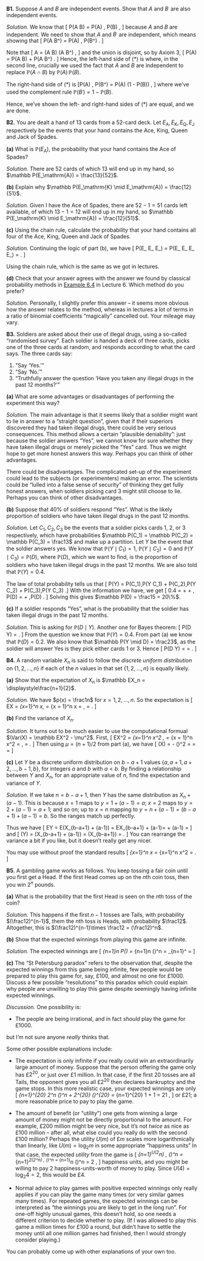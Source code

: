 :::: {.myq}
**B1.** Suppose $A$ and $B$ are independent events. Show that $A$ and $B^\comp$ are also independent events.

::: {.myanswers data-latex=""}
*Solution.* We know that
\[ \mathbb P(A \cap B) = \mathbb P(A) \, \mathbb P(B) , \]
because $A$ and $B$ are independent.
We need to show that $A$ and $B^\comp$ are independent, which means showing that
\[ \mathbb P(A \cap B^\comp) = \mathbb P(A) \, \mathbb P(B^\comp) . \tag{$*$} \]

Note that
\[ A = (A \cap B) \cup (A \cap B^\comp) , \]
and the union is disjoint, so by Axiom 3,
\[ \mathbb P(A) = \mathbb P(A \cap B) + \mathbb P(A \cap B^\comp) . \]
Hence, the left-hand side of $(*)$ is
\begin{align*}
\mathbb P(A \cap B^\comp)
&= \mathbb P(A) - \mathbb P(A \cap B) \\
&= \mathbb P(A) - \mathbb P(A)\,\mathbb P(B) \\
&= \mathbb P(A) \big(1 - \mathbb P(B)\big) ,
\end{align*}
where, in the second line, crucially we used the fact that $A$ and $B$ are independent to replace $\mathbb P(A \cap B)$ by $\mathbb P(A)\,\mathbb P(B)$.

The right-hand side of $(*)$ is
\[\mathbb P(A) \, \mathbb P(B^\comp) = \mathbb P(A) \big(1 - \mathbb P(B)\big) , \]
where we've used the complement rule $\mathbb P(B^\comp) = 1- \mathbb P(B)$.

Hence, we've shown the left- and right-hand sides of $(*)$ are equal, and we are done.
:::
::::

<!--
::::: {.myq}
**B2.** Chloe cycles to work with probability $0.6$ and takes the bus with probability $0.4$. She has noticed that she is late 25% of the time when she takes the bus. Her boss notices that, on average, Chloe is late once per week (that is, one day in every five days).

:::: {.subq}
**(a)** What is the probability that Chloe will be late if she cycles to work?

::: {.myanswers data-latex=""}
*Solution.* 
Let $C$ be the event that Chloe cycles to work and $B$ the event that Chloe takes the bus. Let $L$ be the event that Chloe is late.

* We are told that $\mathbb P(C) = 0.6$ and $\mathbb P(B) = 0.4$. In particular, $B$ and $C$ make up a partition.
* We are told that $\mathbb P(L \mid B) = 0.2$.
* We are told that $\mathbb P(L) = \frac15 = 0.2$.
* We want to find out $\mathbb P(L  \mid C)$.

The law of total probability tells us that
\[  \mathbb P(L) = \mathbb P(C)\,\mathbb P(L \mid C) + \mathbb P(B) \, \mathbb P(L \mid B) . \]
Putting in everything we know, we get
\[ 0.2 = 0.6 \,\mathbb P(L \mid C) + 0.4 \times 0.2 , \]
which rearranges to $\mathbb P(L \mid C) = 0.2$.
:::
::::

:::: {.subq}
**(b)** Chloe is late today, and her boss suspects this is because she took the bus. What is the probability that this guess is correct?

::: {.myanswers data-latex=""}
*Solution.*
This is asking for $\mathbb P(B \mid L)$. We know $\mathbb P(L \mid B) = 0.2$, and want to switch the order of conditioning, so this is a job for Bayes' theorem! We have
\begin{align*}
\mathbb P(B \mid L) &= \frac{\mathbb P(B) \, \mathbb (L \mid B)}{\mathbb P(L)} \\
  &= \frac{0.4 \times 0.2}{0.2} \\
  &= 0.4 .
\end{align*}
:::
::::
:::::
-->

::::: {.myq}
**B2.** You are dealt a hand of 13 cards from a 52-card deck. Let $E_\mathrm{A}, E_\mathrm{K}, E_\mathrm{Q}, E_\mathrm{J}$ respectively be the events that your hand contains the Ace, King, Queen and Jack of Spades.

:::: {.subq}
**(a)** What is $\mathbb P(E_\mathrm{A})$, the probability that your hand contains the Ace of Spades?

::: {.myanswers data-latex=""}
*Solution.* There are 52 cards of which 13 will end up in my hand, so $\mathbb P(E_\mathrm{A}) = \frac{13}{52}$.
:::
::::

:::: {.subq}
**(b)** Explain why $\mathbb P(E_\mathrm{K} \mid E_\mathrm{A}) = \frac{12}{51}$.

::: {.myanswers data-latex=""}
*Solution.* Given I have the Ace of Spades, there are $52 - 1 = 51$ cards left available, of which $13 - 1 = 12$ will end up in my hand, so $\mathbb P(E_\mathrm{K} \mid E_\mathrm{A}) = \frac{12}{51}$.
:::
::::

:::: {.subq}
**(c)** Using the chain rule, calculate the probability that your hand contains all four of the Ace, King, Queen and Jack of Spades.

::: {.myanswers data-latex=""}
*Solution.* Continuing the logic of part (b), we have
\[ \mathbb P(E_\mathrm{Q} \mid E_\mathrm{A} \cap E_\mathrm{K}) = \frac{11}{50} \qquad \mathbb P(E_\mathrm{J} \mid E_\mathrm{A} \cap E_\mathrm{K} \cap E_\mathrm{Q}) = \frac{10}{49} . \]

Using the chain rule,
\begin{align*}
P( E_\mathrm{A} \cap E_\mathrm{K} \cap E_\mathrm{Q} \cap E_\mathrm{J} )
  &= \mathbb P(E_\mathrm{A}) \, \mathbb P(E_\mathrm{K} \mid E_\mathrm{A}) \, \mathbb P(E_\mathrm{Q} \mid E_\mathrm{A} \cap E_\mathrm{K}) \, \mathbb P(E_\mathrm{J} \mid E_\mathrm{A} \cap E_\mathrm{K} \cap E_\mathrm{Q}) \\
  &= \frac{13}{52} \times \frac{12}{51} \times \frac{11}{50} \times \frac{10}{49} = \frac{13 \times 12 \times 11 \times 10}{52 \times 51 \times 50 \times 49} , 
\end{align*}
which is the same as we got in lectures.
:::
::::

:::: {.subq}
**(d)** Check that your answer agrees with the answer we found by classical probability methods in [Example 6.4](L06-classical-ii.html#exm:akqj) in Lecture 6. Which method do you prefer?

::: {.myanswers data-latex=""}
*Solution.* Personally, I slightly prefer this answer -- it seems more obvious how the answer relates to the method, whereas in lectures a lot of terms in a ratio of binomial coefficients "magically" cancelled out. Your mileage may vary.
:::
::::
:::::

<!--
:::: {.myq}
**B3.** Let $\Omega$ be a sample space, let $\mathbb P$ be a probability measure on $\Omega$, and fix an event $B \subset \Omega$ with $\mathbb P(B) > 0$. Show that the conditional probability $\mathbb P( {\cdot} \mid B)$ is also a probability measure on $\Omega$. That is, show that the conditional probability also satisfies the probability axioms:

1. $\mathbb P(A \mid B) \geq 0$ for all events $A \subset \Omega$;
1. $\mathbb P(\Omega \mid B) = 1$;
1. For disjoint events $A_1, A_2, \dots$, we have
\[ \mathbb P(A_1 \cup A_2 \cup \cdots \mid B) = \mathbb P(A_1 \mid B) + \mathbb P(A_2 \mid B) + \cdots . \]

::: {.myanswers data-latex=""}
*Solution.*
For Axiom 1, we have
\[ \mathbb P(A \mid B) = \frac{\mathbb P(A \cap B)}{\mathbb P(B)} . \]
The numerator is non-negative, by Axiom 1 for the probability measure $\mathbb P$, and the denominator is strictly positive, by assumption. Hence, the fraction is non-negative, as required.

For Axiom 2, note that, since $B \subset \Omega$, we have $\Omega \cap B = B$. Hence
\[ \mathbb P(\Omega \mid B) = \frac{\mathbb P(\Omega \cap B)}{\mathbb P(B)} = \frac{\mathbb P(B)}{\mathbb P(B)} = 1 , \]
as required.

For Axiom 3, note that the dsitributive law tells us that
\[ (A1 \cup A_2 \cup \cdots) \cap B = (A_1 \cap B) \cup (A_2 \cap B) \cup \cdots , \]
and the unions remain disjoint. Hence, we have
\begin{align*}
\mathbb P(A_1 &\cup A_2 \cup \cdots \mid B) \\
&= \frac{\mathbb P\big((A_1 \cup A_2 \cup \cdots) \cap B\big)}{\mathbb P(B)} \\
&= \frac{\mathbb P\big((A_1 \cap B) \cup (A_2 \cap B) \cup \dots\big)}{\mathbb P(B)} \\
&= \frac{\mathbb P(A_1 \cap B) + \mathbb P(A_2 \cap B) + \cdots}{\mathbb P(B)} \\
&= \frac{\mathbb P(A_1 \cap B)}{\mathbb P(B)} + \frac{\mathbb P(A_2 \cap B)}{\mathbb P(B)} + \cdots \\
&= \mathbb P(A_1 \mid B) + \mathbb P(A_2 \mid B) + \cdots, 
\end{align*}
where, in the fourth line we used Axiom 3 for the probability measure $\mathbb P(B)$. This proves Axiom 3, and we are done.
:::
::::
-->

::::: {.myq}
**B3.** Soldiers are asked about their use of illegal drugs, using a so-called "randomised survey". Each soldier is handed a deck of three cards, picks one of the three cards at random, and responds according to what the card says. The three cards say:

1. "Say 'Yes.'"
2. "Say 'No.'"
3. "Truthfully answer the question 'Have you taken any illegal drugs in the past 12 months?'"


:::: {.subq}
**(a)** What are some advantages or disadvantages of performing the experiment this way?

::: {.myanswers data-latex=""}
*Solution.* The main advantage is that it seems likely that a soldier might want to lie in answer to a "straight question", given that if their superiors discovered they had taken illegal drugs, there could be very serious consequences. This method allows a certain "plausible deniability": just because the soldier answers "Yes", we cannot know for sure whether they have taken illegal drugs or merely picked the "Yes" card. Thus we might hope to get more honest answers this way. Perhaps you can think of other advantages.

There could be disadvantages. The complicated set-up of the experiment could lead to the subjects (or experimenters) making an error. The scientists could be "lulled into a false sense of security" of thinking they get fully honest answers, when soldiers picking card 3 might still choose to lie. Perhaps you can think of other disadvantages.
:::
::::

:::: {.subq}
**(b)** Suppose that 40% of soldiers respond "Yes". What is the likely proportion of soldiers who have taken illegal drugs in the past 12 months.

::: {.myanswers data-latex=""}
*Solution.*
Let $C_1, C_2, C_3$ be the events that a soldier picks cards 1, 2, or 3 respectively, which have probabilities $\mathbb P(C_1) = \mathbb P(C_2) = \mathbb P(C_3) = \frac13$ and make up a partition. Let $Y$ be the event that the soldier answers yes. We know that $\mathbb P(Y \mid C_1) = 1$, $\mathbb P(Y \mid C_2) = 0$ and $\mathbb P(Y \mid C_3) = \mathbb P(D)$, where $\mathbb P(D)$, which we want to find, is the proportion of soldiers who have taken illegal drugs in the past 12 months. We are also told that $\mathbb P(Y) = 0.4$.

The law of total probability tells us that
\[ \mathbb P(Y) = \mathbb P(C_1)\,\mathbb P(Y \mid C_1) + \mathbb P(C_2)\,\mathbb P(Y \mid C_2) + 
\mathbb P(C_3)\,\mathbb P(Y \mid C_3) .\]
With the information we have, we get
\[ 0.4 = \tfrac13 \times 1 + \tfrac13 \times 0 + \tfrac13 \, \mathbb P(D) = \tfrac13 + \tfrac13 \,\mathbb P(D) . \]
Solving this gives $\mathbb P(D) = \frac15 = 20\%$.
:::
::::

:::: {.subq}
**(c)** If a soldier responds "Yes", what is the probability that the soldier has taken illegal drugs in the past 12 months.

::: {.myanswers data-latex=""}
*Solution.*
This is asking for $\mathbb P(D \mid Y)$. Another one for Bayes theorem:
\[ \mathbb P(D \mid Y) = \frac{\mathbb P(D) \mathbb P(Y \mid D)}{\mathbb P(Y)} . \]
From the question we know that $\mathbb P(Y) = 0.4$. From part (a) we know that $\mathbb P(D) = 0.2$. We also know that $\mathbb P(Y \mid D) = \frac23$, as the soldier will answer Yes is they pick either cards 1 or 3. Hence
\[ \mathbb P(D \mid Y) = \frac{0.2 \times \frac23}{0.4} = \frac13 . \]
:::
::::
:::::

::::: {.myq}
**B4.** A random variable $X_n$ is said to follow the *discrete uniform distribution* on $\{1, 2, \dots, n\}$ if each of the $n$ values in that set $\{1,2,\dots,n\}$ is equally likely.

:::: {.subq}
**(a)** Show that the expectation of $X_n$ is $\mathbb EX_n = \displaystyle\frac{n+1}{2}$.

::: {.myanswers data-latex=""}
*Solution.*
We have $p(x) = \frac1n$ for $x = 1, 2, \dots, n$. So the expectation is
\[ \mathbb EX = \sum_{x=1}^n x\,\frac{1}{n} = \frac{1}{n} \sum_{x = 1}^n x = \frac{1}{n}\, \frac{n(n+1)}{2} = \frac{n+1}{2} . \]
:::
::::

:::: {.subq}
**(b)** Find the variance of $X_n$.

::: {.myanswers data-latex=""}
*Solution.*
It turns out to be much easier to use the computational formual $\Var(X) = \mathbb EX^2 - \mu^2$. First, 
\[ \mathbb EX^2 = \sum_{x=1}^n x^2 \,\frac{1}{n}  = \frac{1}{n} \sum_{x = 1}^n x^2 = \frac{1}{n}\,\frac{n(n+1)(2n+1)}{6} = \frac{(n+1)(2n + 1)}{6} . \]
Then using $\mu = (n+1)/2$ from part (a), we have
\[ \Var(X) =  \frac{(n+1)(2n + 1)}{6} - \left(\frac{n+1}{2}\right)^2 = \frac{(n+1)(4n + 2 - 3n -3)}{12} = \frac{(n+1)(n-1)}{12} = \frac{n^2 - 1}{12}  \]
:::
::::

:::: {.subq}
**(c)** Let $Y$ be a discrete uniform distribution on $b - a + 1$ values $\{a, a+1, a+2, \dots, b-1, b\}$, for integers $a$ and $b$ with $a<b$. By finding a relationship between $Y$ and $X_n$, for an appropriate value of $n$, find the expectation and variance of $Y$.

::: {.myanswers data-latex=""}
*Solution.* If we take $n = b - a + 1$, then $Y$ has the same distribution as $X_n + (a-1)$. This is because $x = 1$ maps to $y = 1 + (a-1) = a$; $x = 2$ maps to $y = 2 + (a-1) = a+1$; and so on; up to $x = n$ mapping to $y = n + (a-1) = (b - a + 1) + (a-1) = b$. So the ranges match up perfectly.

Thus we have
\[ \mathbb EY = \mathbb E\big(X_{b-a+1} + (a-1)\big) = \mathbb EX_{b-a+1} + (a-1)= \frac{b - a + 1 +1}{2} + (a-1) = \frac{a + b}{2}  \]
and
\[ \Var(Y) = \Var\big(X_{b-a+1} + (a-1)\big) = \Var(X_{b-a+1}) = \frac{(b - a + 1)^2 - 1}{12} . \]
You can rearrange the variance a bit if you like, but it doesn't really get any nicer.
:::
::::

You may use without proof the standard results
\[ \sum_{x=1}^n x = \frac{n(n+1)}{2} \qquad  \sum_{x=1}^n x^2 = \frac{n(n+1)(2n+1)}{6} . \]
:::::


::::: {.myq}
**B5.** A gambling game works as follows. You keep tossing a fair coin until you first get a Head. If the first Head comes up on the $n$th coin toss, then you win $2^n$ pounds.

:::: {.subq}
**(a)** What is the probability that the first Head is seen on the $n$th toss of the coin?

::: {.myanswers data-latex=""}
*Solution.*
This happens if the first $n-1$ tosses are Tails, with probability $(\frac12)^{n-1}$, them the $n$th toss is Heads, with probability $\frac12$. Altogether, this is $(\frac12)^{n-1}\times \frac12 = (\frac12)^n$.
:::
::::

:::: {.subq}
**(b)** Show that the expected winnings from playing this game are infinite.

::: {.myanswers data-latex=""}
*Solution.*
The expected winnings are
\[ \sum_{n=1}^\infty 2^n \times \mathbb P(\text{first Head on $n$th toss}) = \sum_{n=1}^\infty 2^n \times \big(\tfrac12\big)^n = \sum_{n=1}^\infty 1 = \infty \]
:::
::::

:::: {.subq}
**(c)** The "St Petersburg paradox" refers to the observation that, despite the expected winnings from this game being infinite, few people would be prepared to play this game for, say, £100, and almost no one for £1000. Discuss a few possible "resolutions" to this paradox which could explain why people are unwilling to play this game despite seemingly having infinite expected winnings.

::: {.myanswers data-latex=""}
*Discussion.*
One possibility is:

* The people are being irrational, and in fact *should* play the game for £1000.

but I'm not sure anyone *really* thinks that.

Some other possible explanations include:

* The expectation is only infinite if you really could win an extraordinarily large amount of money. Suppose that the person offering the game only has £$2^{20}$, or just over £1 million. In that case, if the first 20 tosses are all Tails, the opponent gives you all £$2^{20}$ then declares bankruptcy and the game stops. In this more realistic case, your expected winnings are only
\[  \sum_{n=1}^{20} 2^n \times \big(\tfrac12\big)^n + 2^{20} \times \big(\tfrac12\big)^{20} = \sum_{n=1}^{20} 1 + 1 = 21 , \]
or £21; a more reasonable price to pay to play the game.

* The amount of benefit (or "utility") one gets from winning a large amount of money might not be directly proportional to the amount. For example, £200 million might be very nice, but it's not *twice* as nice as £100 million -- after all, what else could you really do with the second £100 million? Perhaps the utility $U(m)$ of £$m$ scales more logarithmically than linearly, like $U(m) = \log_2 m$ in some appropriate "happiness units" In that case, the expected *utility* from the game is
\[ \sum_{n=1}^\infty U(2^n) \, \big(\tfrac12\big)^n = \sum_{n=1}^\infty \log_2(2^n) \, \big(\tfrac12\big)^n = \sum_{n=1}^\infty n \times \big(\tfrac12\big)^n = 2 , \]
happiness units, and you might be willing to pay 2 happiness-units-worth of money to play. Since $U(4) = \log_2 4 = 2$, this would be £4.

* Normal advice to play games with positive expected winnings only really applies if you can play the game many times (or very similar games many times). For repeated games, the expected winnings can be interpreted as "the winnings you are likely to get in the long run". For one-off highly unusual games, this doesn't hold, so one needs a different criterion to decide whether to play. (If I was allowed to play this game a million times for £100 a round, but didn't have to settle the money until all one million games had finished, then I would strongly consider playing.)

You can probably come up with other explanations of your own too.
:::
::::
:::::
